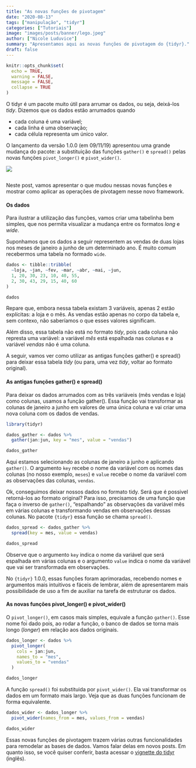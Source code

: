 ```yaml
---
title: "As novas funções de pivotagem"
date: "2020-08-13"
tags: ["manipulação", "tidyr"]
categories: ["Tutoriais"]
image: "images/posts/banner/lego.jpeg"
author: ["Nicole Luduvice"]
summary: "Apresentamos aqui as novas funções de pivotagem do {tidyr}."
draft: false
---
```


```r
knitr::opts_chunk$set(
  echo = TRUE,
  warning = FALSE, 
  message = FALSE, 
  collapse = TRUE
)
```

O tidyr é um pacote muito útil para arrumar os dados, ou seja, deixá-los *tidy*. Dizemos que os dados estão arrumados quando 

- cada coluna é uma variável;
- cada linha é uma observação;
- cada célula representa um único valor.
 
O lançamento da versão 1.0.0 (em 09/11/19) apresentou uma grande mudança do pacote: a substituição das funções `gather()` e `spread()` pelas novas funções `pivot_longer()` e `pivot_wider()`.

<img src = "/images/posts/conteudo/pivotagem/tidyr-spread-gather.gif">
```r
```



Neste post, vamos apresentar o que mudou nessas novas funções e mostrar como aplicar as operações de pivotagem nesse novo framework.

#### Os dados

Para ilustrar a utilização das funções, vamos criar uma tabelinha bem simples, que nos permita visualizar a mudança entre os formatos *long* e *wide*.

Suponhamos que os dados a seguir representem as vendas de duas lojas nos meses de janeiro a junho de um determinado ano. É muito comum recebermos uma tabela no formado `wide`.

```r
dados <- tibble::tribble(
  ~loja, ~jan, ~fev, ~mar, ~abr, ~mai, ~jun,
  1, 20, 30, 23, 10, 40, 55,
  2, 30, 43, 29, 15, 40, 60
)

dados
```

Repare que, embora nessa tabela existam 3 variáveis, apenas 2 estão explícitas: a loja e o mês. As vendas estão apenas no corpo da tabela e, sem contexo, não saberíamos o que esses valores significam.

Além disso, essa tabela não está no formato *tidy*, pois cada coluna não represta uma variável: a variável *mês* está espalhada nas colunas e a variável *vendas* não é uma coluna.

A seguir, vamos ver como utilizar as antigas funções gather() e spread() para deixar essa tabela *tidy* (ou para, uma vez *tidy*, voltar ao formato original).

#### As antigas funções gather() e spread()

Para deixar os dados arrumados com as três variáveis (mês vendas e loja) como colunas, usamos a função gather(). Essa função vai transformar as colunas de janeiro a junho em valores de uma única coluna e vai criar uma nova coluna com os dados de vendas.

```r
library(tidyr)

dados_gather <- dados %>% 
  gather(jan:jun, key = "mes", value = "vendas")

dados_gather
```

Aqui estamos selecionando as colunas de janeiro a junho e aplicando `gather()`. O argumento `key` recebe o nome da variável com os nomes das colunas (no nosso exemplo, `meses`) e `value` recebe o nome da variável com as observações das colunas, `vendas`.

Ok, conseguimos deixar nossos dados no formato tidy. Será que é possivel retorná-los ao formato original? 
Para isso, precisamos de uma função que faça o inverso de `gather()`, "espalhando" as observações da variável mês em várias colunas e transformando vendas em observações dessas colunas. No pacote `{tidyr}` essa função se chama `spread()`.

```r
dados_spread <- dados_gather %>%
  spread(key = mes, value = vendas)

dados_spread
```

Observe que o argumento `key` indica o nome da variável que será espalhada em várias colunas e o argumento `value` indica o nome da variável que vai ser transformada em observações.

No `{tidyr}` 1.0.0, essas funções foram aprimoradas, recebendo nomes e argumentos mais intuitivos e fáceis de lembrar, além de apresentarem mais possibilidade de uso a fim de auxiliar na tarefa de estruturar os dados.

#### As novas funções pivot_longer() e pivot_wider()

O `pivot_longer()`, em casos mais simples, equivale a função `gather()`. Esse nome foi dado pois, ao rodar a função, o banco de dados se torna mais longo (*longer*) em relação aos dados originais.

```r
dados_longer <- dados %>%
  pivot_longer(
    cols = jan:jun, 
    names_to = "mes", 
    values_to = "vendas"
  ) 

dados_longer
```

A função `spread()` foi substituida por `pivot_wider()`. Ela vai transformar os dados em um formato mais largo. Veja que as duas funções funcionam de forma equivalente.

```r
dados_wider <- dados_longer %>%
  pivot_wider(names_from = mes, values_from = vendas)

dados_wider
```

Essas novas funções de pivotagem trazem várias outras funcionalidades para remodelar as bases de dados. Vamos falar delas em novos posts. Em quanto isso, se você quiser conferir, basta acessar o [vignette do tidyr](https://tidyr.tidyverse.org/articles/pivot.html) (inglês).
